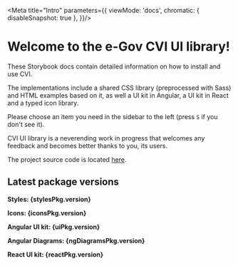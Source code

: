 
<Meta title="Intro" parameters={{
  viewMode: 'docs',
  chromatic: { disableSnapshot: true },
}}/>

# Welcome to the e-Gov CVI UI library!

These Storybook docs contain detailed information on how to install and use CVI.

The implementations include a shared CSS library (preprocessed with Sass) and HTML examples based on it, as well a UI kit in Angular, a UI kit in React and a typed icon library.

Please choose an item you need in the sidebar to the left (press `S` if you don't see it).

CVI UI library is a neverending work in progress that welcomes any feedback and becomes better thanks to you, its users.

The project source code is located [here](https://github.com/e-gov/cvi).

## Latest package versions

<b>
  <p>Styles: {stylesPkg.version}</p>
  <p>Icons: {iconsPkg.version}</p>
  <p>Angular UI kit: {uiPkg.version}</p>
  <p>Angular Diagrams: {ngDiagramsPkg.version}</p>
  <p>React UI kit: {reactPkg.version}</p>
</b>
